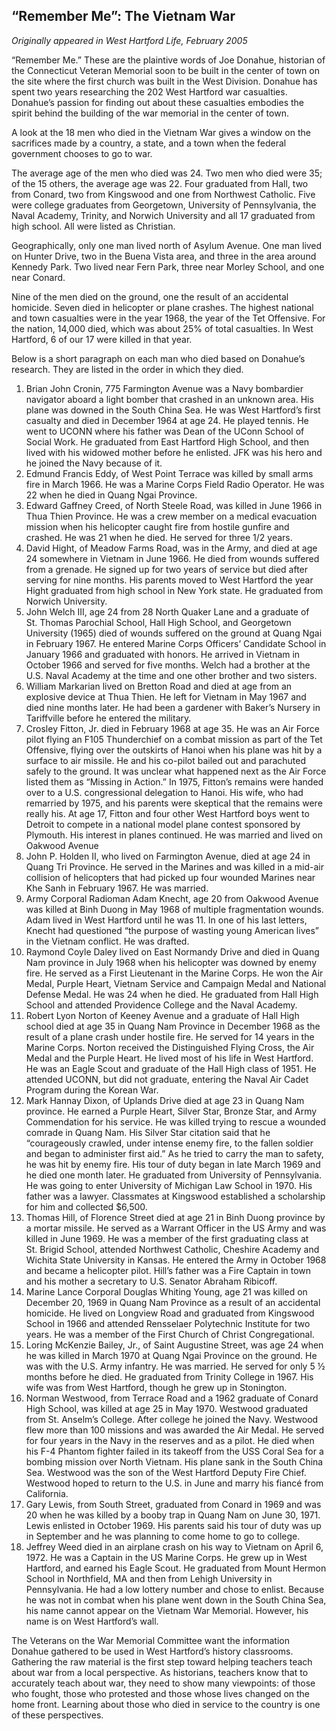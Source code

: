 ## “Remember Me”: The Vietnam War {-}

*Originally appeared in West Hartford Life, February 2005*

“Remember Me.” These are the plaintive words of Joe Donahue, historian of the Connecticut Veteran Memorial soon to be built in the center of town on the site where the first church was built in the West Division. Donahue has spent two years researching the 202 West Hartford war casualties. Donahue’s passion for finding out about these casualties embodies the spirit behind the building of the war memorial in the center of town.

A look at the 18 men who died in the Vietnam War gives a window on the sacrifices made by a country, a state, and a town when the federal government chooses to go to war.

The average age of the men who died was 24. Two men who died were 35; of the 15 others, the average age was 22. Four graduated from Hall, two from Conard, two from Kingswood and one from Northwest Catholic. Five were college graduates from Georgetown, University of Pennsylvania, the Naval Academy, Trinity, and Norwich University and all 17 graduated from high school. All were listed as Christian.

Geographically, only one man lived north of Asylum Avenue. One man lived on Hunter Drive, two in the Buena Vista area, and three in the area around Kennedy Park. Two lived near Fern Park, three near Morley School, and one near Conard.

Nine of the men died on the ground, one the result of an accidental homicide. Seven died in helicopter or plane crashes. The highest national and town casualties were in the year 1968, the year of the Tet Offensive. For the nation, 14,000 died, which was about 25% of total casualties. In West Hartford, 6 of our 17 were killed in that year.

Below is a short paragraph on each man who died based on Donahue’s research. They are listed in the order in which they died.

1. Brian John Cronin, 775 Farmington Avenue was a Navy bombardier navigator aboard a light bomber that crashed in an unknown area. His plane was downed in the South China Sea. He was West Hartford’s first casualty and died in December 1964 at age 24. He played tennis. He went to UCONN where his father was Dean of the UConn School of Social Work. He graduated from East Hartford High School, and then lived with his widowed mother before he enlisted. JFK was his hero and he joined the Navy because of it.
2. Edmund Francis Eddy, of West Point Terrace was killed by small arms fire in March 1966. He was a Marine Corps Field Radio Operator. He was 22 when he died in Quang Ngai Province.
3. Edward Gaffney Creed, of North Steele Road, was killed in June 1966 in Thua Thien Province. He was a crew member on a medical evacuation mission when his helicopter caught fire from hostile gunfire and crashed. He was 21 when he died. He served for three 1/2 years.
4. David Hight, of Meadow Farms Road, was in the Army, and died at age 24 somewhere in Vietnam in June 1966. He died from wounds suffered from a grenade. He signed up for two years of service but died after serving for nine months. His parents moved to West Hartford the year Hight graduated from high school in New York state. He graduated from Norwich University.
5. John Welch III, age 24 from 28 North Quaker Lane and a graduate of St. Thomas Parochial School, Hall High School, and Georgetown University (1965) died of wounds suffered on the ground at Quang Ngai in February 1967. He entered Marine Corps Officers’ Candidate School in January 1966 and graduated with honors. He arrived in Vietnam in October 1966 and served for five months. Welch had a brother at the U.S. Naval Academy at the time and one other brother and two sisters.
6. William Markarian lived on Bretton Road and died at age from an explosive device at Thua Thien. He left for Vietnam in May 1967 and died nine months later. He had been a gardener with Baker’s Nursery in Tariffville before he entered the military.
7. Crosley Fitton, Jr. died in February 1968 at age 35. He was an Air Force pilot flying an F105 Thunderchief on a combat mission as part of the Tet Offensive, flying over the outskirts of Hanoi when his plane was hit by a surface to air missile. He and his co-pilot bailed out and parachuted safely to the ground. It was unclear what happened next as the Air Force listed them as “Missing in Action.” In 1975, Fitton’s remains were handed over to a U.S. congressional delegation to Hanoi. His wife, who had remarried by 1975, and his parents were skeptical that the remains were really his. At age 17, Fitton and four other West Hartford boys went to Detroit to compete in a national model plane contest sponsored by Plymouth. His interest in planes continued. He was married and lived on Oakwood Avenue
8. John P. Holden II, who lived on Farmington Avenue, died at age 24 in Quang Tri Province. He served in the Marines and was killed in a mid-air collision of helicopters that had picked up four wounded Marines near Khe Sanh in February 1967. He was married.
9. Army Corporal Radioman Adam Knecht, age 20 from Oakwood Avenue was killed at Binh Duong in May 1968 of multiple fragmentation wounds. Adam lived in West Hartford until he was 11. In one of his last letters, Knecht had questioned “the purpose of wasting young American lives” in the Vietnam conflict. He was drafted.
10. Raymond Coyle Daley lived on East Normandy Drive and died in Quang Nam province in July 1968 when his helicopter was downed by enemy fire. He served as a First Lieutenant in the Marine Corps. He won the Air Medal, Purple Heart, Vietnam Service and Campaign Medal and National Defense Medal. He was 24 when he died. He graduated from Hall High School and attended Providence College and the Naval Academy.
11. Robert Lyon Norton of Keeney Avenue and a graduate of Hall High school died at age 35 in Quang Nam Province in December 1968 as the result of a plane crash under hostile fire. He served for 14 years in the Marine Corps. Norton received the Distinguished Flying Cross, the Air Medal and the Purple Heart. He lived most of his life in West Hartford. He was an Eagle Scout and graduate of the Hall High class of 1951. He attended UCONN, but did not graduate, entering the Naval Air Cadet Program during the Korean War.
12. Mark Hannay Dixon, of Uplands Drive died at age 23 in Quang Nam province. He earned a Purple Heart, Silver Star, Bronze Star, and Army Commendation for his service. He was killed trying to rescue a wounded comrade in Quang Nam. His Silver Star citation said that he “courageously crawled, under intense enemy fire, to the fallen soldier and began to administer first aid.” As he tried to carry the man to safety, he was hit by enemy fire. His tour of duty began in late March 1969 and he died one month later. He graduated from University of Pennsylvania. He was going to enter University of Michigan Law School in 1970. His father was a lawyer. Classmates at Kingswood established a scholarship for him and collected $6,500.
13. Thomas Hill, of Florence Street died at age 21 in Binh Duong province by a mortar missile. He served as a Warrant Officer in the US Army and was killed in June 1969. He was a member of the first graduating class at St. Brigid School, attended Northwest Catholic, Cheshire Academy and Wichita State University in Kansas. He entered the Army in October 1968 and became a helicopter pilot. Hill’s father was a Fire Captain in town and his mother a secretary to U.S. Senator Abraham Ribicoff.
14. Marine Lance Corporal Douglas Whiting Young, age 21 was killed on December 20, 1969 in Quang Nam Province as a result of an accidental homicide. He lived on Longview Road and graduated from Kingswood School in 1966 and attended Rensselaer Polytechnic Institute for two years. He was a member of the First Church of Christ Congregational.
15. Loring McKenzie Bailey, Jr., of Saint Augustine Street, was age 24 when he was killed in March 1970 at Quang Ngai Province on the ground. He was with the U.S. Army infantry. He was married. He served for only 5 ½ months before he died. He graduated from Trinity College in 1967. His wife was from West Hartford, though he grew up in Stonington.
16. Norman Westwood, from Terrace Road and a 1962 graduate of Conard High School, was killed at age 25 in May 1970. Westwood graduated from St. Anselm’s College. After college he joined the Navy. Westwood flew more than 100 missions and was awarded the Air Medal. He served for four years in the Navy in the reserves and as a pilot. He died when his F-4 Phantom fighter failed in its takeoff from the USS Coral Sea for a bombing mission over North Vietnam. His plane sank in the South China Sea. Westwood was the son of the West Hartford Deputy Fire Chief. Westwood hoped to return to the U.S. in June and marry his fiancé from California.
17. Gary Lewis, from South Street, graduated from Conard in 1969 and was 20 when he was killed by a booby trap in Quang Nam on June 30, 1971. Lewis enlisted in October 1969. His parents said his tour of duty was up in September and he was planning to come home to go to college.
18. Jeffrey Weed died in an airplane crash on his way to Vietnam on April 6, 1972. He was a Captain in the US Marine Corps. He grew up in West Hartford, and earned his Eagle Scout. He graduated from Mount Hermon School in Northfield, MA and then from Lehigh University in Pennsylvania. He had a low lottery number and chose to enlist. Because he was not in combat when his plane went down in the South China Sea, his name cannot appear on the Vietnam War Memorial. However, his name is on West Hartford’s wall.

The Veterans on the War Memorial Committee want the information Donahue gathered to be used in West Hartford’s history classrooms. Gathering the raw material is the first step toward helping teachers teach about war from a local perspective. As historians, teachers know that to accurately teach about war, they need to show many viewpoints: of those who fought, those who protested and those whose lives changed on the home front. Learning about those who died in service to the country is one of these perspectives.
